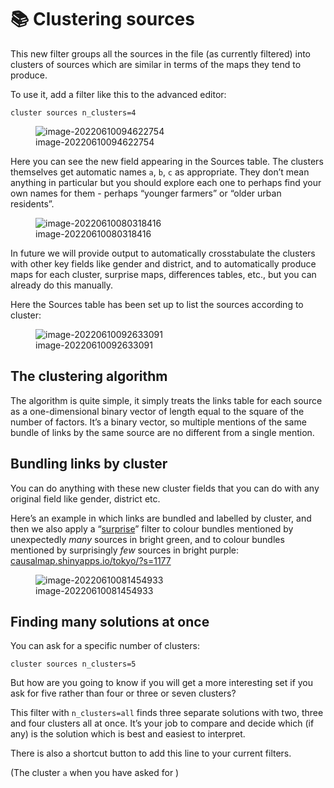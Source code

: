 # 📚 Clustering sources{#cluster-sources}

This new filter groups all the sources in the file (as currently filtered) into clusters of sources  which are similar in terms of the maps they tend to produce.  

To use it, add a filter like this to the advanced editor:

```
cluster sources n_clusters=4
```

![image-20220610094622754](C:\Users\steve\Dropbox\Projects\causal-map-guide\_09150-source_clusters\image-20220610094622754.png)

Here you can see the new field appearing in the Sources table. The clusters themselves get automatic names `a`, `b`, `c` as appropriate.  They don't mean anything in particular but you should explore each one to perhaps find your own names for them - perhaps "younger farmers" or "older urban residents". 




![image-20220610080318416](C:\Users\steve\Dropbox\Projects\causal-map-guide\_09150-source_clusters\image-20220610080318416.png)

In future we will provide output to automatically crosstabulate the clusters with other key fields like gender and district, and to automatically produce maps for each cluster, surprise maps, differences tables, etc., but you can already do this manually.

Here the Sources table has been set up to list the sources according to cluster:


![image-20220610092633091](C:\Users\steve\Dropbox\Projects\causal-map-guide\_09150-source_clusters\image-20220610092633091.png)

## The clustering algorithm

The algorithm is quite simple, it simply treats the links table for each source as a one-dimensional binary vector of length equal to the square of the number of factors. It's a binary vector, so multiple mentions of the same bundle of links by the same source are no different from a single mention.

## Bundling links by cluster

You can do anything with these new cluster fields that you can do with any original field like gender, district etc.

Here's an example in which links are bundled and labelled by cluster, and then we also apply a "[surprise](#xsurprise)" filter to colour bundles mentioned by unexpectedly *many* sources in bright green, and to colour bundles mentioned by surprisingly *few* sources in bright purple: [causalmap.shinyapps.io/tokyo/?s=1177](causalmap.shinyapps.io/tokyo/?s=1177)

![image-20220610081454933](C:\Users\steve\Dropbox\Projects\causal-map-guide\_09150-source_clusters\image-20220610081454933.png)



 

## Finding many solutions at once

You can ask for a specific number of clusters:

```
cluster sources n_clusters=5
```

But how are you going to know if you will get a more interesting set if you ask for five rather than four or three or seven clusters?

This filter with `n_clusters=all` finds three separate solutions with two, three and four clusters all at once. It's your job to compare and decide which (if any) is the solution which is best and easiest to interpret.

There is also a shortcut button to add this line to your current filters.



(The cluster `a` when you have asked for )
